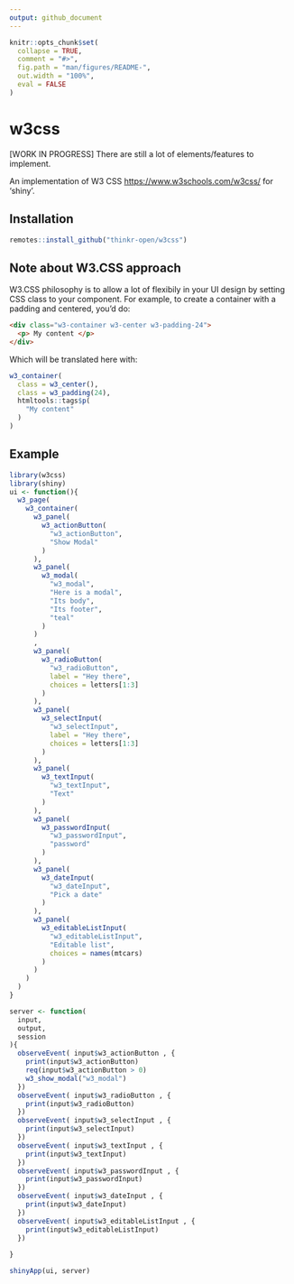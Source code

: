 ```yaml
---
output: github_document
---
```


<!-- README.md is generated from README.Rmd. Please edit that file -->

```r
knitr::opts_chunk$set(
  collapse = TRUE,
  comment = "#>",
  fig.path = "man/figures/README-",
  out.width = "100%", 
  eval = FALSE
)
```

# w3css

<!-- badges: start -->
<!-- badges: end -->

[WORK IN PROGRESS] There are still a lot of elements/features to implement. 

An implementation of W3 CSS <https://www.w3schools.com/w3css/> for 'shiny'.

## Installation

``` r
remotes::install_github("thinkr-open/w3css")
```
## Note about W3.CSS approach

W3.CSS philosophy is to allow a lot of flexibily in your UI design by setting CSS class to your component. 
For example, to create a container with a padding and centered, you'd do:

```html
<div class="w3-container w3-center w3-padding-24">
  <p> My content </p>
</div>
```

Which will be translated here with:

```r
w3_container(
  class = w3_center(),
  class = w3_padding(24), 
  htmltools::tags$p(
    "My content"
  )
)
```

## Example

```r
library(w3css)
library(shiny)
ui <- function(){
  w3_page(
    w3_container(
      w3_panel(
        w3_actionButton(
          "w3_actionButton", 
          "Show Modal"
        )
      ),
      w3_panel(
        w3_modal(
          "w3_modal", 
          "Here is a modal", 
          "Its body", 
          "Its footer", 
          "teal"
        ) 
      )
      ,
      w3_panel(
        w3_radioButton(
          "w3_radioButton", 
          label = "Hey there", 
          choices = letters[1:3]
        )
      ), 
      w3_panel(
        w3_selectInput(
          "w3_selectInput", 
          label = "Hey there", 
          choices = letters[1:3]
        )
      ), 
      w3_panel(
        w3_textInput(
          "w3_textInput", 
          "Text"
        )
      ), 
      w3_panel(
        w3_passwordInput(
          "w3_passwordInput", 
          "password"
        )
      ), 
      w3_panel( 
        w3_dateInput(
          "w3_dateInput", 
          "Pick a date"
        )
      ), 
      w3_panel( 
        w3_editableListInput(
          "w3_editableListInput", 
          "Editable list", 
          choices = names(mtcars)
        )
      )
    )
  )
}

server <- function(
  input, 
  output, 
  session
){
  observeEvent( input$w3_actionButton , {
    print(input$w3_actionButton)
    req(input$w3_actionButton > 0)
    w3_show_modal("w3_modal")
  })
  observeEvent( input$w3_radioButton , {
    print(input$w3_radioButton)
  })
  observeEvent( input$w3_selectInput , {
    print(input$w3_selectInput)
  })
  observeEvent( input$w3_textInput , {
    print(input$w3_textInput)
  })
  observeEvent( input$w3_passwordInput , {
    print(input$w3_passwordInput)
  })
  observeEvent( input$w3_dateInput , {
    print(input$w3_dateInput)
  })
  observeEvent( input$w3_editableListInput , {
    print(input$w3_editableListInput)
  })
  
}

shinyApp(ui, server)
```


